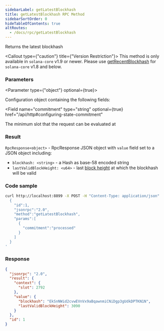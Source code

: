```yaml
---
sidebarLabel: getLatestBlockhash
title: getLatestBlockhash RPC Method
sidebarSortOrder: 0
hideTableOfContents: true
altRoutes:
  - /docs/rpc/getLatestBlockhash
---
```


Returns the latest blockhash

<Callout type={"caution"} title={"Version Restriction"}>
  This method is only available in `solana-core` v1.9 or newer. Please use
  [getRecentBlockhash](/docs/rpc/http/getRecentBlockhash) for `solana-core` v1.8
  and below.
</Callout>

<DocSideBySide>

<DocLeftSide>

### Parameters

<Parameter type={"object"} optional={true}>

Configuration object containing the following fields:

<Field
  name="commitment"
  type="string"
  optional={true}
  href="/api/http#configuring-state-commitment"
></Field>

<Field name="minContextSlot" type="number" optional={true}>
  The minimum slot that the request can be evaluated at
</Field>

</Parameter>

### Result

`RpcResponse<object>` - RpcResponse JSON object with `value` field set to a JSON
object including:

- `blockhash: <string>` - a Hash as base-58 encoded string
- `lastValidBlockHeight: <u64>` - last
  [block height](https://solana.com/docs/terminology#block-height) at which the
  blockhash will be valid

</DocLeftSide>

<DocRightSide>

### Code sample

```bash
curl http://localhost:8899 -X POST -H "Content-Type: application/json" -d '
  {
    "id":1,
    "jsonrpc":"2.0",
    "method":"getLatestBlockhash",
    "params":[
      {
        "commitment":"processed"
      }
    ]
  }
'
```

### Response

```json
{
  "jsonrpc": "2.0",
  "result": {
    "context": {
      "slot": 2792
    },
    "value": {
      "blockhash": "EkSnNWid2cvwEVnVx9aBqawnmiCNiDgp3gUdkDPTKN1N",
      "lastValidBlockHeight": 3090
    }
  },
  "id": 1
}
```

</DocRightSide>
</DocSideBySide>
